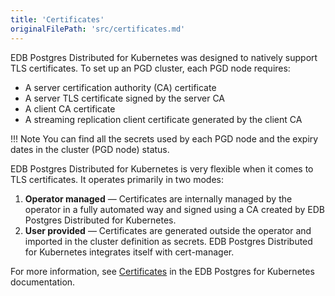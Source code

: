 ```yaml
---
title: 'Certificates'
originalFilePath: 'src/certificates.md'
---
```


EDB Postgres Distributed for Kubernetes was designed to natively support TLS certificates.
To set up an PGD cluster, each PGD node requires:

-   A server certification authority (CA) certificate
-   A server TLS certificate signed by the server CA
-   A client CA certificate
-   A streaming replication client certificate generated by the client CA

!!! Note
    You can find all the secrets used by each PGD node and the expiry dates in
    the cluster (PGD node) status.

EDB Postgres Distributed for Kubernetes is very flexible when it comes to TLS certificates. It operates 
primarily in two modes:

1.  **Operator managed** &mdash; Certificates are internally
    managed by the operator in a fully automated way and signed using a CA created
    by EDB Postgres Distributed for Kubernetes.
2.  **User provided** &mdash; Certificates are
    generated outside the operator and imported in the cluster definition as
    secrets. EDB Postgres Distributed for Kubernetes integrates itself with cert-manager.

For more information, see
[Certificates](/postgres_for_kubernetes/latest/certificates/) in the EDB Postgres for Kubernetes documentation.